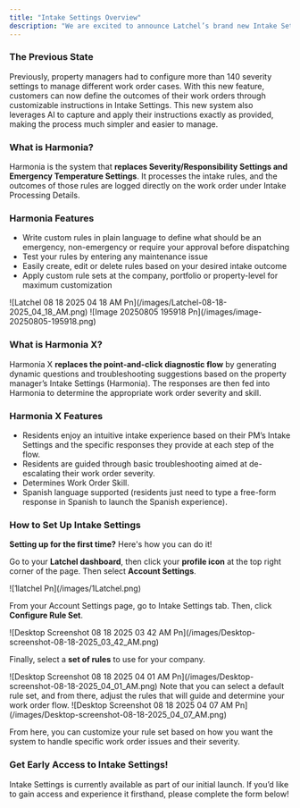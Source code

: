 ```yaml
---
title: "Intake Settings Overview"
description: "We are excited to announce Latchel’s brand new Intake Settings, powered by Harmonia and Harmonia X. Latchel now leverages AI to offer property managers increased customization of work order intake outcomes and residents a personalized intake experience."
---
```


### **The Previous State**

Previously, property managers had to configure more than 140 severity settings to manage different work order cases. With this new feature, customers can now define the outcomes of their work orders through customizable instructions in Intake Settings. This new system also leverages AI to capture and apply their instructions exactly as provided, making the process much simpler and easier to manage.

### **What is Harmonia?**

Harmonia is the system that **replaces Severity/Responsibility Settings and Emergency Temperature Settings**. It processes the intake rules, and the outcomes of those rules are logged directly on the work order under Intake Processing Details.

### **Harmonia Features**

- Write custom rules in plain language to define what should be an emergency, non-emergency or require your approval before dispatching
- Test your rules by entering any maintenance issue
- Easily create, edit or delete rules based on your desired intake outcome
- Apply custom rule sets at the company, portfolio or property-level for maximum customization

<Frame caption="PM View: Example Rule Set">
  ![Latchel 08 18 2025 04 18 AM Pn](/images/Latchel-08-18-2025_04_18_AM.png)
</Frame>

<Frame caption="Example log for a Work Order processed by Harmonia">
  ![Image 20250805 195918 Pn](/images/image-20250805-195918.png)
</Frame>

### **What is Harmonia X?**

Harmonia X **replaces the point-and-click diagnostic flow** by generating dynamic questions and troubleshooting suggestions based on the property manager’s Intake Settings (Harmonia). The responses are then fed into Harmonia to determine the appropriate work order severity and skill.

### **Harmonia X Features**

- Residents enjoy an intuitive intake experience based on their PM’s Intake Settings and the specific responses they provide at each step of the flow.
- Residents are guided through basic troubleshooting aimed at de-escalating their work order severity.
- Determines Work Order Skill.
- Spanish language supported (residents just need to type a free-form response in Spanish to launch the Spanish experience).

### **How to Set Up Intake Settings**

**Setting up for the first time?** Here's how you can do it\!

Go to your **Latchel dashboard**, then click your **profile icon** at the top right corner of the page. Then select **Account Settings**.

<Frame>
  ![1latchel Pn](/images/1Latchel.png)
</Frame>

From your Account Settings page, go to Intake Settings tab. Then, click **Configure Rule Set**.

<Frame>
  ![Desktop Screenshot 08 18 2025 03 42 AM Pn](/images/Desktop-screenshot-08-18-2025_03_42_AM.png)
</Frame>

Finally, select a **set of rules** to use for your company.

<Frame>
  ![Desktop Screenshot 08 18 2025 04 01 AM Pn](/images/Desktop-screenshot-08-18-2025_04_01_AM.png)
</Frame>

<Note>
  Note that you can select a default rule set, and from there, adjust the rules that will guide and determine your work order flow.
</Note>

<Frame>
  ![Desktop Screenshot 08 18 2025 04 07 AM Pn](/images/Desktop-screenshot-08-18-2025_04_07_AM.png)
</Frame>

From here, you can customize your rule set based on how you want the system to handle specific work order issues and their severity.

### **Get Early Access to Intake Settings\!**

Intake Settings is currently available as part of our initial launch. If you’d like to gain access and experience it firsthand, please complete the form below\!

<CardGroup cols={2}>
  <Card title="Sign up here!" icon="file-pen" iconType="duotone" color="#f99b8a" horizontal href="https://latchel.typeform.com/to/QNa2vLGl">
    
  </Card>
</CardGroup>